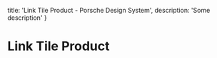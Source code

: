
  title: 'Link Tile Product - Porsche Design System',
  description: 'Some description'
}

# Link Tile Product <ComponentStatus tagName="p-link-tile-product"></ComponentStatus>

<ComponentApi tagName="p-link-tile-product" />